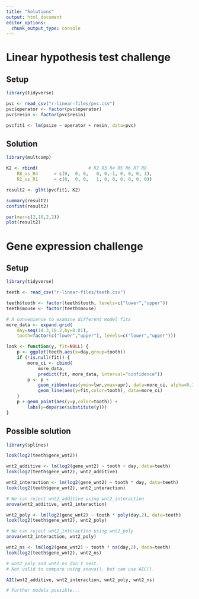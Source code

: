 ```yaml
---
title: "Solutions"
output: html_document
editor_options: 
  chunk_output_type: console
---
```


# Linear hypothesis test challenge

## Setup

```r
library(tidyverse)

pvc <- read_csv("r-linear-files/pvc.csv")
pvc$operator <- factor(pvc$operator)
pvc$resin <- factor(pvc$resin)

pvcfit1 <- lm(psize ~ operator + resin, data=pvc)
```

## Solution

```r
library(multcomp)

K2 <- rbind(                   # R2 R3 R4 R5 R6 R7 R8
    R8_vs_R4      = c(0,  0, 0,   0, 0,-1, 0, 0, 0, 1),
    R2_vs_R1      = c(0,  0, 0,   1, 0, 0, 0, 0, 0, 0))

result2 <- glht(pvcfit1, K2)

summary(result2)
confint(result2)

par(mar=c(2,10,2,2))
plot(result2)
```

# Gene expression challenge

## Setup

```r
library(tidyverse)

teeth <- read_csv("r-linear-files/teeth.csv")

teeth$tooth <- factor(teeth$tooth, levels=c("lower","upper"))
teeth$mouse <- factor(teeth$mouse)

# A convenience to examine different model fits
more_data <- expand.grid(
    day=seq(14.3,18.2,by=0.01),
    tooth=factor(c("lower","upper"), levels=c("lower","upper")))

look <- function(y, fit=NULL) {
    p <- ggplot(teeth,aes(x=day,group=tooth))
    if (!is.null(fit)) {
        more_ci <- cbind(
            more_data, 
            predict(fit, more_data, interval="confidence"))
        p <- p + 
            geom_ribbon(aes(ymin=lwr,ymax=upr), data=more_ci, alpha=0.1) + 
            geom_line(aes(y=fit,color=tooth), data=more_ci)
    }
    p + geom_point(aes(y=y,color=tooth)) +
        labs(y=deparse(substitute(y)))
}
```

## Possible solution

```r
library(splines)

look(log2(teeth$gene_wnt2))

wnt2_additive <- lm(log2(gene_wnt2) ~ tooth + day, data=teeth)
look(log2(teeth$gene_wnt2), wnt2_additive)

wnt2_interaction <- lm(log2(gene_wnt2) ~ tooth * day, data=teeth)
look(log2(teeth$gene_wnt2), wnt2_interaction)

# We can reject wnt2_additive using wnt2_interaction
anova(wnt2_additive, wnt2_interaction)

wnt2_poly <- lm(log2(gene_wnt2) ~ tooth * poly(day,2), data=teeth)
look(log2(teeth$gene_wnt2), wnt2_poly)

# We can reject wnt2_interaction using wnt2_poly
anova(wnt2_interaction, wnt2_poly)

wnt2_ns <- lm(log2(gene_wnt2) ~ tooth * ns(day,2), data=teeth)
look(log2(teeth$gene_wnt2), wnt2_ns)

# wnt2_poly and wnt2_ns don't nest.
# Not valid to compare using anova(), but can use AIC().

AIC(wnt2_additive, wnt2_interaction, wnt2_poly, wnt2_ns)

# Further models possible...
```